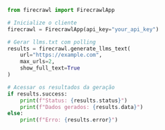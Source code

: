 ```python Python
from firecrawl import FirecrawlApp

# Inicialize o cliente
firecrawl = FirecrawlApp(api_key="your_api_key")

# Gerar llms.txt com polling
results = firecrawl.generate_llms_text(
    url="https://example.com",
    max_urls=2,
    show_full_text=True
)

# Acessar os resultados da geração
if results.success:
    print(f"Status: {results.status}")
    print(f"Dados gerados: {results.data}")
else:
    print(f"Erro: {results.error}")
```
